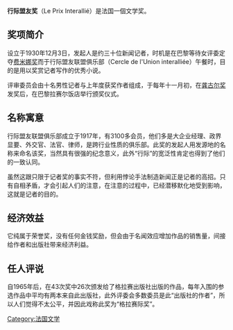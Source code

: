 '''行际盟友奖'''（Le Prix Interallié）是法国一個文学奖。

== 奖项简介 ==

设立于1930年12月3日，发起人是约三十位新闻记者，时机是在巴黎等待女评委定夺[[费米娜奖|费米娜奖]]而于行际盟友联盟俱乐部（Cercle de l'Union interalliée）午餐时，目的是用以奖赏记者写作的优秀小说。

评审委员会由十名男性记者与上年度获奖作者组成，于每年十一月初，在[[龚古尔奖|龚古尔奖]]发奖后，在巴黎拉赛尔饭店举行颁奖仪式。

== 名称寓意 ==

行际盟友联盟俱乐部成立于1917年，有3100多会员，他们多是大企业经理、政界显要、外交官、法官、律师，是跨行业性质的俱乐部。此奖的发起人用发源地的名称来命名该奖，当然具有很强的纪念意义，此外“行际”的宽泛性肯定也得到了他们的一致认同。

虽然这跟只限于记者奖的事实不符，但利用悖论手法制造新闻正是记者的高招。只有自相矛盾，才会引起人们的注意，在注意的过程中，已经潜移默化地受到影响，这就是记者的目的。

== 经济效益 ==

它纯属于荣誉奖，没有任何金钱奖励，但会由于名闻效应增加作品的销售量，间接给作者和出版社带来经济利益。

== 任人评说 ==

自1965年后，在43次奖中26次颁发给了格拉赛出版社出版的作品，每年入围的参选作品中平均有两本来自此出版社，此外评委会多数委员是此“出版社的作者”，所以人们觉得不太公平，并因此戏称此奖为“格拉赛际奖”。


[[Category:法国文学|Category:法国文学]]